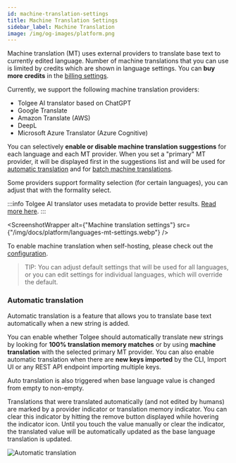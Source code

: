 ```yaml
---
id: machine-translation-settings
title: Machine Translation Settings
sidebar_label: Machine Translation
image: /img/og-images/platform.png
---
```


Machine translation (MT) uses external providers to translate base text to currently edited language.
Number of machine translations that you can use is limited by credits which are shown in language settings. You can **buy more credits** in the [billing settings](organization_settings#subscriptions).

Currently, we support the following machine translation providers:

- Tolgee AI translator based on ChatGPT
- Google Translate
- Amazon Translate (AWS)
- DeepL
- Microsoft Azure Translator (Azure Cognitive)

You can selectively **enable or disable machine translation suggestions** for each language and each MT provider.
When you set a "primary" MT provider, it will be displayed first in the suggestions list and will be used for [automatic translation](#automatic-translation) and for [batch machine translations](/platform/translation_keys/batch_operations#available-batch-operations).

Some providers support formality selection (for certain languages), you can adjust that with the formality select.

:::info
Tolgee AI translator uses metadata to provide better results. [Read more here](/platform/translation_process/ai_translator).
:::

<ScreenshotWrapper
  alt={"Machine translation settings"}
  src={"/img/docs/platform/languages-mt-settings.webp"}
/>

To enable machine translation when self-hosting, please check out the [configuration](/platform/self_hosting/configuration#tolgee-_-machine-translation).

> TIP: You can adjust default settings that will be used for all languages, or you can edit settings for individual languages, which will override the default.

### Automatic translation

Automatic translation is a feature that allows you to translate base text automatically when a new string is added.

You can enable whether Tolgee should automatically translate new strings by looking for **100% translation memory matches** or by using **machine translation** with the selected primary MT provider. You can also enable automatic translation when there are **new keys imported** by the CLI, Import UI or any REST API endpoint importing multiple keys.

Auto translation is also triggered when base language value is changed from empty to non-empty.

Translations that were translated automatically (and not edited by humans) are marked by a provider indicator or translation memory indicator. You can clear this indicator by hitting the remove button displayed while hovering the indicator icon. Until you touch the value manually or clear the indicator, the translated value will be automatically updated as the base language translation is updated.

![Automatic translation](/img/docs/platform/auto_translation.webp)
